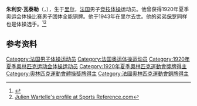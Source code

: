 {{NoteTA|G1=Sports}}
'''朱利安·瓦泰勒'''（{{lang-fr|Julien Wartelle}}，{{bd|1889年|2月26日|1943年|8月12日}}），生于[[里尔|里尔]]，[[法国|法国]]男子[[竞技体操|竞技体操]]运动员。他曾获得1920年夏季奥运会体操比赛男子团体全能铜牌。他于1943年在里尔去世。他的弟弟[[保罗·瓦泰勒|保罗]]同样也是体操选手。<ref>{{Cite web|title=Julien WARTELLE|url=https://www.olympic.org/julien-wartelle|accessdate=2021-03-25|work=International Olympic Committee|archive-date=2017-11-15|archive-url=https://web.archive.org/web/20171115082652/https://www.olympic.org/Julien-Wartelle|dead-url=no}}</ref><ref>[https://web.archive.org/web/20200417193914/https://www.sports-reference.com/olympics/athletes/wa/julien-wartelle-1.html Julien Wartelle's profile at Sports Reference.com]</ref>

== 参考资料 ==
{{reflist}}

{{Authority control}}
{{DEFAULTSORT:Wartelle, Julien}}
[[Category:法国男子体操运动员|Category:法国男子体操运动员]]
[[Category:法国奥运体操运动员|Category:法国奥运体操运动员]]
[[Category:1920年夏季奥林匹克运动会体操运动员|Category:1920年夏季奥林匹克运动会体操运动员]]
[[Category:1920年夏季奧林匹克運動會獎牌得主|Category:1920年夏季奧林匹克運動會獎牌得主]]
[[Category:奧林匹克運動會體操獎牌得主|Category:奧林匹克運動會體操獎牌得主]]
[[Category:法國奧林匹克運動會銅牌得主|Category:法國奧林匹克運動會銅牌得主]]